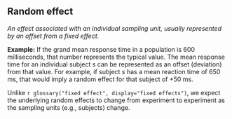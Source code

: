 ## Random effect

<dfn>An effect associated with an individual sampling unit, usually represented by an offset from a fixed effect.</dfn>

**Example:** If the grand mean response time in a population is 600 milliseconds, that number represents the typical value. The mean response time for an individual subject $s$ can be represented as an offset (deviation) from that value. For example, if subject $s$ has a mean reaction time of 650 ms, that would imply a random effect for that subject of +50 ms.

Unlike `r glossary("fixed effect", display="fixed effects")`, we expect the underlying random effects to change from experiment to experiment as the sampling units (e.g., subjects) change.
